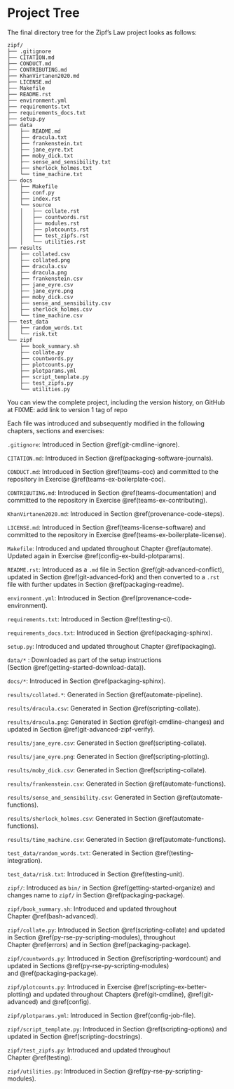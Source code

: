 # Project Tree {#tree}

The final directory tree for the Zipf's Law project looks as follows:

```
zipf/
├── .gitignore
├── CITATION.md
├── CONDUCT.md
├── CONTRIBUTING.md
├── KhanVirtanen2020.md
├── LICENSE.md
├── Makefile
├── README.rst
├── environment.yml
├── requirements.txt
├── requirements_docs.txt
├── setup.py
├── data
│   ├── README.md
│   ├── dracula.txt
│   ├── frankenstein.txt
│   ├── jane_eyre.txt
│   ├── moby_dick.txt
│   ├── sense_and_sensibility.txt
│   ├── sherlock_holmes.txt
│   └── time_machine.txt
├── docs
│   ├── Makefile
│   ├── conf.py
│   ├── index.rst
│   └── source
│   │   ├── collate.rst
│   │   ├── countwords.rst
│   │   ├── modules.rst
│   │   ├── plotcounts.rst
│   │   ├── test_zipfs.rst
│   │   └── utilities.rst
├── results
│   ├── collated.csv
│   ├── collated.png
│   ├── dracula.csv
│   ├── dracula.png
│   ├── frankenstein.csv
│   ├── jane_eyre.csv
│   ├── jane_eyre.png
│   ├── moby_dick.csv
│   ├── sense_and_sensibility.csv
│   ├── sherlock_holmes.csv
│   └── time_machine.csv
├── test_data
│   ├── random_words.txt
│   └── risk.txt
└── zipf
    ├── book_summary.sh
    ├── collate.py
    ├── countwords.py
    ├── plotcounts.py
    ├── plotparams.yml
    ├── script_template.py
    ├── test_zipfs.py
    └── utilities.py
```

You can view the complete project,
including the version history,
on GitHub at
FIXME: add link to version 1 tag of repo

Each file was introduced and subsequently modified
in the following chapters, sections and exercises:

`.gitignore`: Introduced in Section \@ref(git-cmdline-ignore).

`CITATION.md`: Introduced in Section \@ref(packaging-software-journals).

`CONDUCT.md`: Introduced in Section \@ref(teams-coc) and
committed to the repository in Exercise \@ref(teams-ex-boilerplate-coc).

`CONTRIBUTING.md`: Introduced in Section \@ref(teams-documentation) and
committed to the repository in Exercise \@ref(teams-ex-contributing).

`KhanVirtanen2020.md`: Introduced in Section \@ref(provenance-code-steps).

`LICENSE.md`: Introduced in Section \@ref(teams-license-software) and
committed to the repository in Exercise \@ref(teams-ex-boilerplate-license).

`Makefile`: Introduced and updated throughout Chapter \@ref(automate).
Updated again in Exercise \@ref(config-ex-build-plotparams).

`README.rst`: Introduced as a `.md` file in Section \@ref(git-advanced-conflict),
updated in Section \@ref(git-advanced-fork) and then converted to a `.rst` file
with further updates in Section \@ref(packaging-readme).

`environment.yml`: Introduced in Section \@ref(provenance-code-environment).

`requirements.txt`: Introduced in Section \@ref(testing-ci).

`requirements_docs.txt`: Introduced in Section \@ref(packaging-sphinx).

`setup.py`: Introduced and updated throughout Chapter \@ref(packaging).

`data/*` : Downloaded as part of the setup instructions (Section \@ref(getting-started-download-data)).

`docs/*`: Introduced in Section \@ref(packaging-sphinx).

`results/collated.*`: Generated in Section \@ref(automate-pipeline).

`results/dracula.csv`: Generated in Section \@ref(scripting-collate).

`results/dracula.png`: Generated in Section \@ref(git-cmdline-changes) and updated in Section \@ref(git-advanced-zipf-verify).

`results/jane_eyre.csv`: Generated in Section \@ref(scripting-collate).

`results/jane_eyre.png`: Generated in Section \@ref(scripting-plotting).

`results/moby_dick.csv`: Generated in Section \@ref(scripting-collate).

`results/frankenstein.csv`: Generated in Section \@ref(automate-functions).

`results/sense_and_sensibility.csv`: Generated in Section \@ref(automate-functions).

`results/sherlock_holmes.csv`: Generated in Section \@ref(automate-functions).

`results/time_machine.csv`: Generated in Section \@ref(automate-functions).

`test_data/random_words.txt`: Generated in Section \@ref(testing-integration).

`test_data/risk.txt`: Introduced in Section \@ref(testing-unit).

`zipf/`: Introduced as `bin/` in Section \@ref(getting-started-organize) and
changes name to `zipf/` in Section \@ref(packaging-package).

`zipf/book_summary.sh`: Introduced and updated throughout Chapter \@ref(bash-advanced).

`zipf/collate.py`: Introduced in Section \@ref(scripting-collate) and
updated in Section \@ref(py-rse-py-scripting-modules),
throughout Chapter \@ref(errors) and in Section \@ref(packaging-package).

`zipf/countwords.py`: Introduced in Section \@ref(scripting-wordcount) and
updated in Sections \@ref(py-rse-py-scripting-modules) and \@ref(packaging-package).

`zipf/plotcounts.py`: Introduced in Exercise \@ref(scripting-ex-better-plotting) and
updated throughout Chapters \@ref(git-cmdline), \@ref(git-advanced) and \@ref(config).

`zipf/plotparams.yml`: Introduced in Section \@ref(config-job-file).

`zipf/script_template.py`: Introduced in Section \@ref(scripting-options) and
updated in Section \@ref(scripting-docstrings).

`zipf/test_zipfs.py`: Introduced and updated throughout Chapter \@ref(testing).

`zipf/utilities.py`: Introduced in Section \@ref(py-rse-py-scripting-modules).

